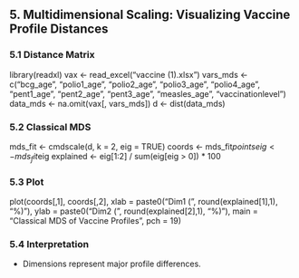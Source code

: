 ## 5. Multidimensional Scaling: Visualizing Vaccine Profile Distances

### 5.1 Distance Matrix


library(readxl)
vax <- read_excel("vaccine (1).xlsx")
vars_mds <- c("bcg_age", "polio1_age", "polio2_age", "polio3_age",
              "polio4_age", "pent1_age", "pent2_age", "pent3_age",
              "measles_age", "vaccinationlevel")
data_mds <- na.omit(vax[, vars_mds])
d <- dist(data_mds)


### 5.2 Classical MDS


mds_fit <- cmdscale(d, k = 2, eig = TRUE)
coords <- mds_fit$points
eig <- mds_fit$eig
explained <- eig[1:2] / sum(eig[eig > 0]) * 100


### 5.3 Plot


plot(coords[,1], coords[,2],
     xlab = paste0("Dim1 (", round(explained[1],1), "%)"),
     ylab = paste0("Dim2 (", round(explained[2],1), "%)"),
     main = "Classical MDS of Vaccine Profiles",
     pch = 19)


### 5.4 Interpretation

- Dimensions represent major profile differences.
